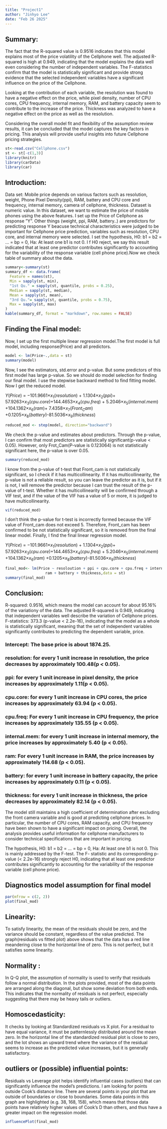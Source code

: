 ```yaml
---
title: "Project1"
author: "Jinhyo Lee"
date: "Feb 26 2025"
---
```


## Summary: 

The fact that the R-squared value is 0.9516 indicates that this model explains most of the price volatility of the Cellphone well. The adjusted R-squared is high at 0.949, indicating that the model explains the data well even considering the number of independent variables. The F-statistics confirm that the model is statistically significant and provide strong evidence that the selected independent variables have a significant influence on the price of the Cellphone.

Looking at the contribution of each variable, the resolution was found to have a negative effect on the price, while pixel density, number of CPU cores, CPU frequency, internal memory, RAM, and battery capacity seem to contribute to the increase of the price. Thickness was analyzed to have a negative effect on the price as well as the resolution.

Considering the overall model fit and flexibility of the assumption review results, it can be concluded that the model captures the key factors in pricing. This analysis will provide useful insights into future Cellphone pricing strategies.



```r
st<-read.csv("Cellphone.csv")
st <- st[-c(1,3)]
library(knitr)
library(carData)
library(car)
```
## Introduction: 
Data set: Mobile price depends on various factors such as resolution, weight, Phone Pixel Density(ppi), RAM, battery and CPU core and frequency, internal memory, camera of cellphone, thickness. Dataset is numeric value. In this dataset, we want to estimate the price of mobile phones using the above features. I set up the Price of Cellphone as response ”Y”. Other things (weight, ppi, RAM, battery..) are predictors for predicting response Y beacuse technical characteristics were judged to be important for Cellphone price prediction, variables such as resolution, CPU core, and internal memory were selected. I set the hypothesis, H0: b1 = b2 = ... = bp = 0, Ha: At least one b1 is not 0. I f H0 reject, we say this result indicated that at least one predictor contributes significantly to accounting for the variability of the response variable (cell phone price).Now we check table of summary about the data.
```r
summary<-summary(st)
summary_df <- data.frame(
  Feature = names(st),
  Min = sapply(st, min),
  "1st Qu." = sapply(st, quantile, probs = 0.25),
  Median = sapply(st, median),
  Mean = sapply(st, mean),
  "3rd Qu."= sapply(st, quantile, probs = 0.75),
  Max = sapply(st, max)
)
kable(summary_df, format = "markdown", row.names = FALSE)
```

## Finding the Final model: 
Now, I set up the first multiple linear regression model.The first model is full model, including response(Price) and all predictors.
```r
model <- lm(Price~.,data = st)
summary(model)
```
Now, I see the estimators, std.error and p-value. But some predictors of this first model has large p-value. So we should do model selection for finding our final model. I use the stepwise backward method to find fitting model. Now I get the reduced model.

$Y(Price)$ = $-101.9661$$\times$$x_1(resolution)$ + $1.1304$$\times$$x_2(ppi)$+ $57.9263$$\times$$x_3(cpu.core)$$+144.4653$$\times$$x_4(cpu.freq)$ + $5.2046$$\times$$x_5(internal.mem)$ +$104.1362$$\times$$x_6(ram)$+ $7.4358$$\times$$x_7(Front_Cam)$ +$0.1205$$\times$$x_8(battery)$-$81.5036$$\times$$x_9(thickness)$


```r
reduced_mod <- step(model, direction="backward")
```

We check the p-value and estimates about predictors. Through the p-value, I can confirm that most predictors are statistically significant(p-value < 0.05). However, only Frot_Cam(P-value is 0.123064) is not statistically significant here, the p-value is over 0.05.

```r
summary(reduced_mod)
```
I know from the p-value of t-test that Front_cam is not statistically significant, so I check if it has multicollinearity. If it has multicollinearity, the p-value is not a reliable result, so you can leave the predictor as it is, but if it is not, I will remove the predictor because I can trust the result of the p-value of t-test. Whether it has multicollinearity will be confirmed through a VIF test, and if the value of the VIF has a value of 5 or more, it is judged to have multicollinearity.

```r
vif(reduced_mod)
```
I don't think the p-value for t-test is incorrectly formed because the VIF value of Front_cam does not exceed 5. Therefore, Front_cam has been confirmed to be not statistically significant, so it is removed from the final linear model. Finally, I find the final linear regression model.


$Y(Price)$ = $-101.9661$$\times$$x_1(resolution)$ + $1.1304$$\times$$x_2(ppi)$+ $57.9263$$\times$$x_3(cpu.core)$$+144.4653$$\times$$x_4(cpu.freq)$ + $5.2046$$\times$$x_5(internal.mem)$ +$104.1362$$\times$$x_6(ram)$ +$0.1205$$\times$$x_8(battery)$-$81.5036$$\times$$x_9(thickness)$

```r
final_mod<- lm(Price ~ resoloution + ppi + cpu.core + cpu.freq + internal.mem + 
                  ram + battery + thickness,data = st)
summary(final_mod)
```

## Conclusion:
R-squared: 0.9516, which means the model can account for about 95.16% of the variationy of the data. The adjusted R-squared is 0.949, indicating that independent variables well describe the variation of Cellphone prices.
F-statistics: 373.3 (p-value < 2.2e-16), indicating that the model as a whole is statistically significant, meaning that the set of independent variables significantly contributes to predicting the dependent variable, price.

### Intercept: The base price is about 1874.25.
### resolution: for every 1 unit increase in resolution, the price decreases by approximately 100.48(p < 0.05).
### ppi: for every 1 unit increase in pixel density, the price increases by approximately 1.11(p < 0.05).
### cpu.core: for every 1 unit increase in CPU cores, the price increases by approximately 63.94 (p < 0.05).
### cpu.freq: For every 1 unit increase in CPU frequency, the price increases by approximately 135.55 (p < 0.05).
### internal.mem: for every 1 unit increase in internal memory, the price increases by approximately 5.40 (p < 0.05).
### ram: For every 1 unit increase in RAM, the price increases by approximately 114.68 (p < 0.05).
### battery: for every 1 unit increase in battery capacity, the price increases by approximately 0.11 (p < 0.05).
### thickness: for every 1 unit increase in thickness, the price decreases by approximately 82.14 (p < 0.05).

The model still maintains a high coefficient of determination after excluding the front camera variable and is good at predicting cellphone prices. In particular, the number of CPU cores, RAM capacity, and CPU frequency have been shown to have a significant impact on pricing. Overall, the analysis provides useful information for cellphone manufacturers to consider technical specifications that are important in pricing.

The hypothesis, H0: b1 = b2 = ... = bp = 0, Ha: At least one b1 is not 0. This is mainly addressed by the F-test. The F- statistic and its corresponding p-value (< 2.2e-16) strongly reject H0, indicating that at least one predictor contributes significantly to accounting for the variability of the response variable (cell phone price).

## Diagnostics model assumption for final model

```r
par(mfrow = c(2, 2))
plot(final_mod)
```

## Linearity:

To satisfy linearity, the mean of the residuals should be zero, and the variance should be constant, regardless of the value predicted. The graph(residuals vs fitted plot) above shows that the data has a red line meandering close to the horizontal line of zero. This is not perfect, but it satisfies some linearity.

## Normality :

In Q-Q plot, the assumption of normality is used to verify that residuals follow a normal distribution. In the plots provided, most of the data points are arranged along the diagonal, but show some deviation from both ends. This indicates that the normality of residuals is not perfect, especially suggesting that there may be heavy tails or outliers.

## Homoscedasticity:

It checks by looking at Standardized residuals vs X plot. For a residual to have equal variance, it must be patternlessly distributed around the mean zero. In the horizontal line of the standardized residual plot is close to zero,  and the lot shows an upward trend where the variance of the residual seems to increase as the predicted value increases, but it is generally satisfactory.

## outliers or (possible) influential points:

Residuals vs Leverage plot helps identify influential cases (outliers) that can significantly influence the model's predictions. I am looking for points outside Cook's distance line. There are several points in your plot that are outside of boundaries or close to boundaries. Some data points in this graph are highlighted (e.g. 38, 168, 158), which means that those data points have relatively higher values of Cook's D than others, and thus have a greater impact on the regression model.



```r
influencePlot(final_mod)
```
